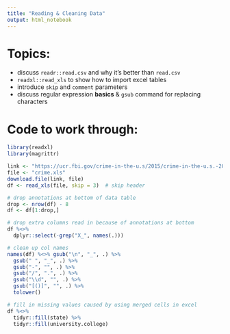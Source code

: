 ```yaml
---
title: "Reading & Cleaning Data"
output: html_notebook
---
```

 
# Topics:
 - discuss `readr::read.csv` and why it's better than `read.csv`
 - `readxl::read_xls` to show how to import excel tables
 - introduce `skip` and `comment` parameters
 - discuss regular expression **basics** & `gsub` command for replacing characters

# Code to work through:

```r
library(readxl)
library(magrittr)

link <- "https://ucr.fbi.gov/crime-in-the-u.s/2015/crime-in-the-u.s.-2015/tables/table-9/table_9_offenses_known_to_law_enforcement_by_state_by_university_and_college_2015.xls"
file <- "crime.xls"
download.file(link, file)
df <- read_xls(file, skip = 3)  # skip header

# drop annotations at bottom of data table
drop <- nrow(df) - 8 
df <- df[1:drop,]

# drop extra columns read in because of annotations at bottom
df %<>% 
  dplyr::select(-grep("X_", names(.)))

# clean up col names
names(df) %<>% gsub("\n", "_", .) %>% 
  gsub(" ", "_", .) %>% 
  gsub("-", "", .) %>% 
  gsub("/", ".", .) %>% 
  gsub("\\d", "", .) %>% 
  gsub("[()]", "", .) %>% 
  tolower()

# fill in missing values caused by using merged cells in excel
df %<>% 
  tidyr::fill(state) %>% 
  tidyr::fill(university.college)
```




